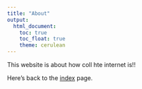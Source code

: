 ```yaml
---
title: "About"
output: 
  html_document:
    toc: true
    toc_float: true
    theme: cerulean
---
```


This website is about how coll hte internet is!!

Here's back to the [index](index.html) page.
